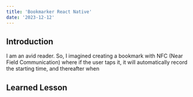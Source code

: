 ```yaml
---
title: 'Bookmarker React Native'
date: '2023-12-12'
---
```


## Introduction
I am an avid reader. So, I imagined creating a bookmark with NFC (Near Field Communication) where if the user taps it,
it will automatically record the starting time, and thereafter when


## Learned Lesson
